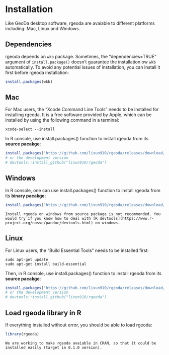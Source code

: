 # Installation {#intro}

Like GeoDa desktop software, rgeoda are avaiable to different platforms including: Mac, Linux and Windows. 

## Dependencies

rgeoda depends on `wkb` package. Sometimes, the "dependencies=TRUE" argument of `install.package()` doesn't guarantee the installation ow `wkb` automatically. To avoid any potential issues of installation, you can install it first before rgeoda installation:

```r
install.packages(wkb)
```

## Mac

For Mac users, the "Xcode Command Line Tools" needs to be installed for installing rgeoda. It is a free software provided by Apple, which can be installed by using the following command in a terminal:
```
xcode-select --install 
```

In R console, use install.packages() function to install rgeoda from its **source pacakge**: 
```r
install.packages("https://github.com/lixun910/rgeoda/releases/download/0.0.3/rgeoda_0.0.3.tar.gz", dependencies=c('wkb'))
# or the development version
# devtools::install_github("lixun910/rgeoda")
```

## Windows

In R console, one can use install.packages() function to install rgeoda from its **binary pacakge**: 

```r
install.packages("https://github.com/lixun910/rgeoda/releases/download/0.0.3/rgeoda_0.0.3.zip", dependencies=c('wkb'))
```

```block
Install rgeoda on windows from source package is not recommended. You would try if you know how to deal with [R devtools](https://www.r-project.org/nosvn/pandoc/devtools.html) on windows.
```

## Linux

For Linux users, the "Build Essential Tools" needs to be installed first:
```
sudo apt-get update
sudo apt-get install build-essential
```

Then, in R console, use install.packages() function to install rgeoda from its **source pacakge**: 

```r
install.packages("https://github.com/lixun910/rgeoda/releases/download/0.0.3/rgeoda_0.0.3.tar.gz", dependencies=c('wkb'))
# or the development version
# devtools::install_github("lixun910/rgeoda")
```


## Load rgeoda library in R

If everything installed without error, you should be able to load rgeoda:


```r
library(rgeoda)
```

```block
We are working to make rgeoda avaiable in CRAN, so that it could be installed easily (target in 0.1.0 version).
```
